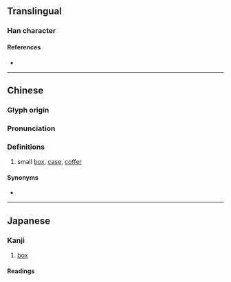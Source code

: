 {{character info}}
==Translingual==

===Han character===
{{Han char|rn=22|rad=匚|as=05|sn=7|four=|canj=SMGI|ids=⿷匚玉}}

====References====
* {{Han ref|kx=0153.300|dkj=02613|dj=0345.160|hdz=10084.070|uh=5324|ud=21284}}

----

==Chinese==
{{zh-forms}}

===Glyph origin===
{{Han etym}}

===Pronunciation===
{{zh-pron
|m=qū
|c=
|h=pfs=
|md=
|mn=
|w=
|mc=y
|oc=y
|cat=n
}}

===Definitions===
{{zh-hanzi}}

# small [[box]], [[case]], [[coffer]]

====Synonyms====
* {{zh-l|匣子}}

----

==Japanese==

===Kanji===
{{ja-kanji|grade=uc|rs=匚05}}

# [[box]]

====Readings====
{{ja-readings
|on=[[きゃく]] (kyaku), [[こく]] (koku)
|kun=[[はこ]] (hako)
}}